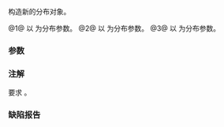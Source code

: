 {{cpp/numeric/random/poisson_distribution/title|poisson_distribution}}
{{cpp/numeric/random/poisson_distribution/navbar}}
{{dcl begin}}
{{dcl|num=1|since=c++11|
poisson_distribution() : poisson_distribution(1.0) {}
}}
{{dcl|num=2|since=c++11|
explicit poisson_distribution( double mean );
}}
{{dcl|num=3|since=c++11|
explicit poisson_distribution( const param_type&amp; params );
}}
{{dcl end}}

构造新的分布对象。

@1@ 以 {{c|1.0}} 为分布参数。
@2@ 以 {{c|mean}} 为分布参数。
@3@ 以 {{c|params}} 为分布参数。

===参数===
{{par begin}}
{{par|mean|''μ'' 分布参数（分布的均值）}}
{{par|params|分布参数集}}
{{par end}}

===注解===
要求 {{c|0 &lt; mean}}。

===缺陷报告===
{{dr list begin}}
{{dr list item|paper=P0935R0|std=C++11|before=默认构造函数曾为 explicit|after=使之为隐式}}
{{dr list end}}

{{langlinks|de|en|es|fr|it|ja|pt|ru}}